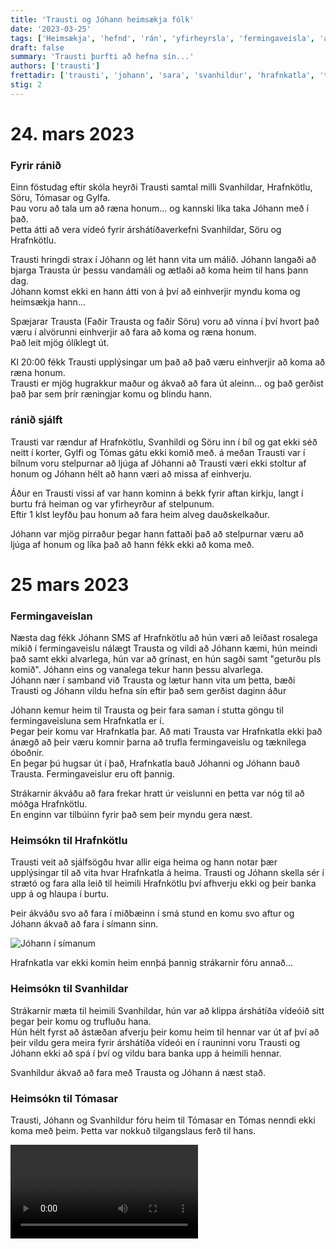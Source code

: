 ```yaml
---
title: 'Trausti og Jóhann heimsækja fólk'
date: '2023-03-25'
tags: ['Heimsækja', 'hefnd', 'rán', 'yfirheyrsla', 'fermingaveisla', 'árshátíð', 'mars']
draft: false
summary: 'Trausti þurfti að hefna sín...'
authors: ['trausti']
frettadir: ['trausti', 'johann', 'sara', 'svanhildur', 'hrafnkatla', 'tomas']
stig: 2
---
```


<TOCInline toc={props.toc} asDisclosure />

# 24. mars 2023

### Fyrir ránið

Einn föstudag eftir skóla heyrði Trausti samtal milli Svanhildar, Hrafnkötlu, Söru, Tómasar og Gylfa. \
Þau voru að tala um að ræna honum... og kannski líka taka Jóhann með í það. \
Þetta átti að vera vídeó fyrir árshátíðaverkefni Svanhildar, Söru og Hrafnkötlu.

Trausti hringdi strax í Jóhann og lét hann vita um málið. Jóhann langaði að bjarga Trausta úr þessu vandamáli og ætlaði að koma heim til hans þann dag. \
Jóhann komst ekki en hann átti von á því að einhverjir myndu koma og heimsækja hann...

Spæjarar Trausta (Faðir Trausta og faðir Söru) voru að vinna í því hvort það væru í alvörunni einhverjir að fara að koma og ræna honum. \
Það leit mjög ólíklegt út.

Kl 20:00 fékk Trausti upplýsingar um það að það væru einhverjir að koma að ræna honum. \
Trausti er mjög hugrakkur maður og ákvað að fara út aleinn... og það gerðist það þar sem þrír ræningjar komu og blindu hann.

### ránið sjálft

Trausti var rændur af Hrafnkötlu, Svanhildi og Söru inn í bíl og gat ekki séð neitt í korter, Gylfi og Tómas gátu ekki komið með.
á meðan Trausti var í bílnum voru stelpurnar að ljúga af Jóhanni að Trausti væri ekki stoltur af honum og Jóhann hélt að hann væri að missa af einhverju.

Áður en Trausti vissi af var hann kominn á bekk fyrir aftan kirkju, langt í burtu frá heiman og var yfirheyrður af stelpunum. \
Eftir 1 klst leyfðu þau honum að fara heim alveg dauðskelkaður.

Jóhann var mjög pirraður þegar hann fattaði það að stelpurnar væru að ljúga af honum og líka það að hann fékk ekki að koma með.

# 25 mars 2023

### Fermingaveislan

Næsta dag fékk Jóhann SMS af Hrafnkötlu að hún væri að leiðast rosalega mikið í fermingaveislu nálægt Trausta og vildi að Jóhann kæmi,
hún meindi það samt ekki alvarlega, hún var að grínast, en hún sagði samt "geturðu pls komið".
Jóhann eins og vanalega tekur hann þessu alvarlega. \
Jóhann nær í samband við Trausta og lætur hann vita um þetta, bæði Trausti og Jóhann vildu hefna sín eftir það sem gerðist daginn áður

Jóhann kemur heim til Trausta og þeir fara saman í stutta göngu til fermingaveisluna sem Hrafnkatla er í. \
Þegar þeir komu var Hrafnkatla þar.
Að mati Trausta var Hrafnkatla ekki það ánægð að þeir væru komnir þarna að trufla fermingaveislu og tæknilega óboðnir. \
En þegar þú hugsar út í það, Hrafnkatla bauð Jóhanni og Jóhann bauð Trausta. Fermingaveislur eru oft þannig.

Strákarnir ákváðu að fara frekar hratt úr veislunni en þetta var nóg til að móðga Hrafnkötlu. \
En enginn var tilbúinn fyrir það sem þeir myndu gera næst.

### Heimsókn til Hrafnkötlu

Trausti veit að sjálfsögðu hvar allir eiga heima og hann notar þær upplýsingar til að vita hvar Hrafnkatla á heima.
Trausti og Jóhann skella sér í strætó og fara alla leið til heimili Hrafnkötlu því afhverju ekki og þeir banka upp á og hlaupa í burtu.

Þeir ákváðu svo að fara í miðbæinn í smá stund en komu svo aftur og Jóhann ákvað að fara í símann sinn.

![Jóhann í símanum](/static/images/faerslur/annad/hus-hrafnkotlu.jpg)

Hrafnkatla var ekki komin heim ennþá þannig strákarnir fóru annað...

### Heimsókn til Svanhildar

Strákarnir mæta til heimili Svanhildar, hún var að klippa árshátíða vídeóið sitt þegar þeir komu og trufluðu hana. \
Hún hélt fyrst að ástæðan afverju þeir komu heim til hennar var út af því að þeir vildu gera meira fyrir árshátíða vídeói
en í rauninni voru Trausti og Jóhann ekki að spá í því og vildu bara banka upp á heimili hennar.

Svanhildur ákvað að fara með Trausta og Jóhann á næst stað.

### Heimsókn til Tómasar

Trausti, Jóhann og Svanhildur fóru heim til Tómasar en Tómas nenndi ekki koma með þeim.
Þetta var nokkuð tilgangslaus ferð til hans.

<Video id="X04BtvM3JC0" />

### Hvað næst?

Enginn var viss hvar ætti að fara næst. Það var annaðhvort hægt að fara til:

- Hrafnkötlu aftur.
- Söru, hún býr langt í burtu
- Eða hjá einum öðrum aðila sem býr á Álftanesi.

Bara svo fólk veit það; Trausti, Jóhann og Svanhildur voru í Vesturbænum. Það var enginn að nenna að fara hinum meginn í Reykjavík eða á Álftanes. \
Svanhildur fattaði svo að þessi ferð sem hún fór með Trausta og Jóhanni væri tilgangslaus og ákvað að snúa aftur heim.

### Heimsókn til Hrafnkötlu aftur

Trausti og Jóhann ákváðu að fara aftur heim til Hrafnkötlu en bönkuðu ekki upp á hurðina í þetta skipti.
Þeir vildu bara skoða aðeins nánar eða hvað sem þeir vildu gera.

- Trausti veit ekki ennþá hvað tilgangurinn var að fara þangað aftur, Hrafnkatla var hvort sem er ekki komin heim enn.

Strákarnir ákváðu svo bara að skella sér heim eftir næstum því 5 klst ferðalag.
